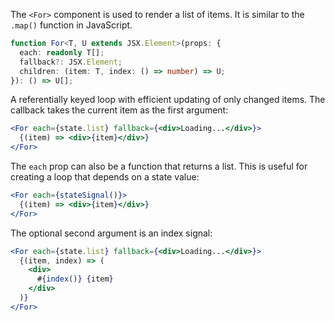 <Title>{"<For>"}</Title>

The `<For>` component is used to render a list of items. It is similar to the `.map()` function in JavaScript.

```ts
function For<T, U extends JSX.Element>(props: {
  each: readonly T[];
  fallback?: JSX.Element;
  children: (item: T, index: () => number) => U;
}): () => U[];
```

A referentially keyed loop with efficient updating of only changed items. The callback takes the current item as the first argument:

```jsx
<For each={state.list} fallback={<div>Loading...</div>}>
  {(item) => <div>{item}</div>}
</For>
```

The `each` prop can also be a function that returns a list. This is useful for creating a loop that depends on a state value:

```jsx
<For each={stateSignal()}>
  {(item) => <div>{item}</div>}
</For>
```

The optional second argument is an index signal:

```jsx
<For each={state.list} fallback={<div>Loading...</div>}>
  {(item, index) => (
    <div>
      #{index()} {item}
    </div>
  )}
</For>
```

